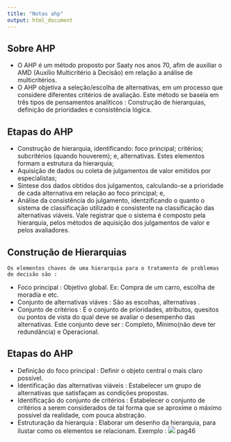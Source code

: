 ```yaml
---
title: "Notas ahp"
output: html_document
---
```



## Sobre AHP

  * O AHP é um método proposto por Saaty nos anos 70, afim de auxiliar o AMD (Auxílio Multicritério à Decisão) em relação a análise de multicritérios. 
  * O AHP objetiva a seleção/escolha de alternativas, em um processo que considere diferentes critérios de avaliação. Este método se baseia em três tipos de pensamentos  analíticos : Construção de hierarquias, definição de prioridades e consistência lógica.
  
## Etapas do AHP
* Construção de hierarquia, identificando: foco principal; critérios; subcritérios (quando houverem); e, alternativas. Estes elementos formam a estrutura da hierarquia;
* Aquisição de dados ou coleta de julgamentos de valor emitidos por especialistas;
* Síntese dos dados obtidos dos julgamentos, calculando-se a prioridade de cada alternativa em relação ao foco principal; e,
* Análise da consistência do julgamento, identzificando o quanto o sistema de classificação utilizado é consistente na classificação das alternativas viáveis. Vale registrar que o sistema é
composto pela hierarquia, pelos métodos de aquisição dos julgamentos de valor e pelos avaliadores.

## Construção de Hierarquias 
    Os elementos chaves de uma hierarquia para o tratamento de problemas de decisão são :
 
* Foco principal : Objetivo global. Ex: Compra de um carro, escolha de moradia e etc.
* Conjunto de alternativas viáves : São as escolhas, alternativas .
* Conjunto de critérios : É o conjunto de prioridades, atributos, quesitos ou pontos de vista do qual deve se avaliar o desempenho das alternativas. Este conjunto deve ser : Completo, Mínimo(não deve ter redundância) e Operacional.

## Etapas do AHP

* Definição do foco principal : Definir o objeto central o mais claro possível.
* Identificação das alternativas viáveis : Estabelecer um grupo de alternativas que satisfaçam as condições propostas.
* Identificação do conjunto de critérios : Estabelecer o conjunto de critérios a serem considerados de tal forma que se aproxime o máximo possível da realidade, com pouca abstração.
* Estruturação da hierarquia : Elaborar um desenho da hierarquia, para ilustar como os elementos se relacionam. Exemplo : ![](F://AHP//AHP//Figuras//1.png)
pag46


